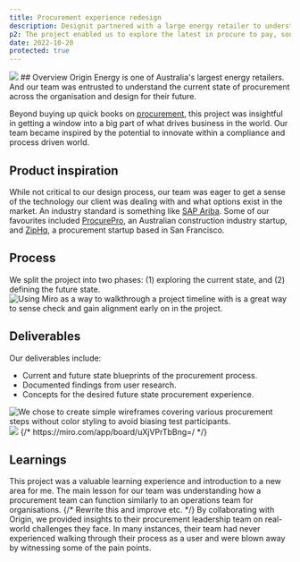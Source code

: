 ```yaml
---
title: Procurement experience redesign
description: Designit partnered with a large energy retailer to understand and improve their procurement experience.
p2: The project enabled us to explore the latest in procure to pay, source to pay practice. The outcomes involved defining the current state and future state journeys of the procurement experience as well as several concepts for how the interface could work.
date: 2022-10-20
protected: true
---
```


<Collaborators people="Angel Poon, Julia Leong"/>

<Img type="hero" className="from-orange-400 to-orange-500" src="/projects/origin-procurement/screenshots/hero.png" />
## Overview
Origin Energy is one of Australia's largest energy retailers. And our team was entrusted to understand the current state of procurement across the organisation and design for their future.

Beyond buying up quick books on [procurement](https://www.amazon.com.au/gp/product/B00H1XLBVQ/ref=ppx_yo_dt_b_search_asin_title?ie=UTF8&psc=1), this project was insightful in getting a window into a big part of what drives business in the world. Our team became inspired by the potential to innovate within a compliance and process driven world.

## Product inspiration

While not critical to our design process, our team was eager to get a sense of the technology our client was dealing with and what options exist in the market.
An industry standard is something like [SAP Ariba](https://www.sap.com/products/spend-management/procure-to-pay/what-is-procure-to-pay.html#:~:text=Procure%2Dto%2Dpay%20is%20the,Selecting%20goods%20and%20services). Some of our favourites included [ProcurePro](https://procurepro.co/), an Australian construction industry startup, and [ZipHq](https://ziphq.com), a procurement startup based in San Francisco.

## Process

We split the project into two phases: (1) exploring the current state, and (2) defining the future state. 
<Img className="p-0 lg:p-0 aspect-auto max-w-5xl" alt="Using Miro as a way to walkthrough a project timeline with is a great way to sense check and gain alignment early on in the project." src="/projects/origin-procurement/screenshots/project-timeline.png"/>


## Deliverables
Our deliverables include:
-  Current and future state blueprints of the procurement process.
-  Documented findings from user research.
-  Concepts for the desired future state procurement experience.

<MDXCarousel>
<Img type="slides" src="/projects/origin-procurement/screenshots/future-state.jpg" alt="We chose to create simple wireframes covering various procurement steps without color styling to avoid biasing test participants." />
<Img type="slides" src="/projects/origin-procurement/screenshots/future-state-slide.jpg" />
{/* https://miro.com/app/board/uXjVPrTbBng=/ */}
</MDXCarousel>

## Learnings

This project was a valuable learning experience and introduction to a new area for me. The main lesson for our team was understanding how a procurement team can function similarly to an operations team for organisations. 
{/* Rewrite this and improve etc. */}
By collaborating with Origin, we provided insights to their procurement leadership team on real-world challenges they face. In many instances, their team had never experienced walking through their process as a user and were blown away by witnessing some of the pain points.
